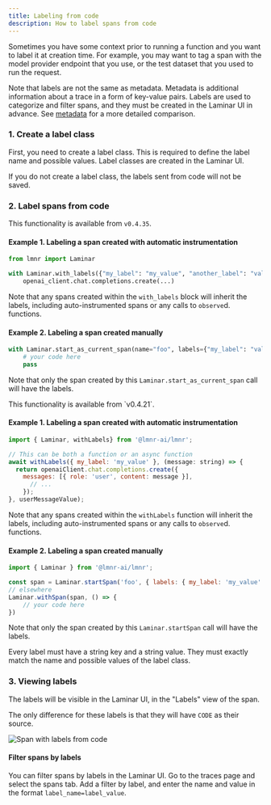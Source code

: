 ```yaml
---
title: Labeling from code
description: How to label spans from code
---
```


Sometimes you have some context prior to running a function and you want to label it at
creation time. For example, you may want to tag a span with the model provider
endpoint that you use, or the test dataset that you used to run the request.

Note that labels are not the same as metadata. Metadata is additional information about a trace
in a form of key-value pairs. Labels are used to categorize and filter spans, and they must
be created in the Laminar UI in advance. See [metadata](/tracing/metadata) for a more detailed
comparison.

### 1. Create a label class

First, you need to create a label class. This is required to define the label name
and possible values.
Label classes are created in the Laminar UI.

<Note>
  If you do not create a label class, the labels sent from code will not be saved.
</Note>

### 2. Label spans from code

<Tabs>
<Tab title="Python">

This functionality is available from `v0.4.35`.

#### Example 1. Labeling a span created with automatic instrumentation

```python
from lmnr import Laminar

with Laminar.with_labels({"my_label": "my_value", "another_label": "value"}):
    openai_client.chat.completions.create(...)
```

Note that any spans created within the `with_labels` block will inherit the labels,
including auto-instrumented spans or any calls to `observe`d. functions.

#### Example 2. Labeling a span created manually

```python
with Laminar.start_as_current_span(name="foo", labels={"my_label": "value"}):
    # your code here
    pass
```
Note that only the span created by this `Laminar.start_as_current_span` call will have the labels.
</Tab>

<Tab title="JavaScript/TypeScript">
This functionality is available from `v0.4.21`.

#### Example 1. Labeling a span created with automatic instrumentation


```javascript
import { Laminar, withLabels} from '@lmnr-ai/lmnr';

// This can be both a function or an async function
await withLabels({ my_label: 'my_value' }, (message: string) => {
  return openaiClient.chat.completions.create({
    messages: [{ role: 'user', content: message }],
      // ...
    });
}, userMessageValue);
```
Note that any spans created within the `withLabels` function will inherit the labels,
including auto-instrumented spans or any calls to `observe`d. functions.

#### Example 2. Labeling a span created manually

```javascript
import { Laminar } from '@lmnr-ai/lmnr';

const span = Laminar.startSpan('foo', { labels: { my_label: 'my_value' } });
// elsewhere
Laminar.withSpan(span, () => {
    // your code here
})
```

Note that only the span created by this `Laminar.startSpan` call will have the labels.

</Tab>
</Tabs>

<Note>
  Every label must have a string key and a string value. They must exactly match
  the name and possible values of the label class.
</Note>

### 3. Viewing labels

The labels will be visible in the Laminar UI, in the "Labels" view of the span.

The only difference for these labels is that they will have `CODE` as their source.

<div style={{ border: '1px solid #2B2B30', borderRadius: '8px', overflow: 'hidden' }}>
  <img src="/images/labels/labelled-from-code.png" alt="Span with labels from code" style={{ margin: '0px' }}/>
</div>

#### Filter spans by labels

You can filter spans by labels in the Laminar UI. Go to the traces page and select the spans tab.
Add a filter by label, and enter the name and value in the format `label_name=label_value`.
